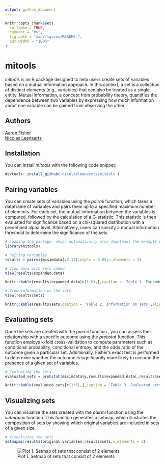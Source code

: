 ```yaml
---
output: github_document
---
```


```r
knitr::opts_chunk$set(
  collapse = TRUE,
  comment = "#>",
  fig.path = "man/figures/README-",
  out.width = "100%"
)
```

# mitools

*mitools* is an R package designed to help users create sets of variables based on a mutual information approach. In this context, a set is a collection of distinct elements (e.g., variables) that can also be treated as a single entity. Mutual information, a concept from probability theory, quantifies the dependence between two variables by expressing how much information about one variable can be gained from observing the other.

## Authors
[Aaron Fisher](https://psychology.berkeley.edu/people/aaron-fisher)\
[Nicolas Leenaerts](https://nicolasleenaerts.github.io/)

## Installation

You can install *mitools* with the following code snippet:

``` r
devtools::install_github('nicolasleenaerts/mitools')
```

## Pairing variables

You can create sets of variables using the *pairmi* function, which takes a dataframe of variables and pairs them up to a specified maximum number of elements. For each set, the mutual information between the variables is computed, followed by the calculation of a G-statistic. This statistic is then evaluated for significance based on a chi-squared distribution with a predefined alpha level. Alternatively, users can specify a mutual information threshold to determine the significance of the sets.

```r
# Loading the package, which automatically also downloads the example data (misimdata)
library(mitools) 

# Pairing variables
results = pairmi(misimdata[,2:11],alpha = 0.05,n_elements = 5)

# View data with sets added
View(results$expanded.data)
```

```r
knitr::kable(results$expanded.data[c(1:5),],caption = 'Table 1. Expanded Data',align = c('c'))
```

```r
# View information on the sets
View(results$sets)
```

```r
knitr::kable(results$sets,caption = 'Table 2. Information on sets',align = c('c'))
```

## Evaluating sets

Once the sets are created with the *pairmi* function , you can assess their relationship with a specific outcome using the *probstat* function. This function employs k-fold cross-validation to compute parameters such as conditional probability, conditional entropy, and the odds ratio of the outcome given a particular set. Additionally, Fisher's exact test is performed to determine whether the outcome is significantly more likely to occur in the presence of a given set of variables.

```r
# Evaluating the sets
evaluated_sets = probstat(misimdata$y,results$expanded.data[,results$sets$set],nfolds = 5)
```

```r
knitr::kable(evaluated_sets[c(1:5),],caption = 'Table 3. Evaluated sets',align = c('c'))
```

## Visualizing sets

You can visualize the sets created with the *pairmi* function using the *setmapmi* function. This function generates a setmap, which illustrates the composition of sets by showing which original variables are included in sets of a given size.


```r
# Visualizing the sets
setmapmi(results$original.variables,results$sets,n_elements = 2)
```

![Plot 1. Setmap of sets that consist of 2 elements](`r knitr::fig_chunk('example4', 'png')`)
